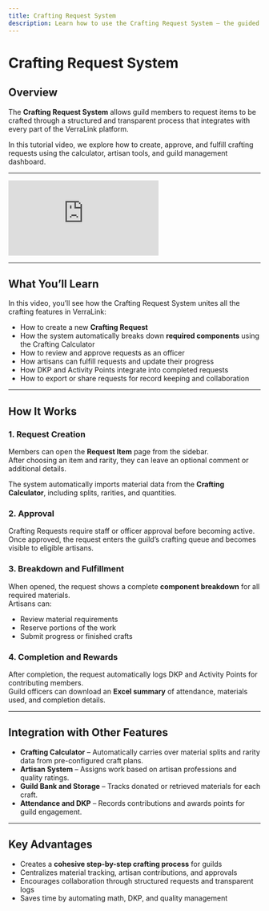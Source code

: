 ```yaml
---
title: Crafting Request System
description: Learn how to use the Crafting Request System — the guided process that connects your guild’s artisans, marketplace, and materials into one coordinated workflow.
---
```


# Crafting Request System

## Overview
The **Crafting Request System** allows guild members to request items to be crafted through a structured and transparent process that integrates with every part of the VerraLink platform.  

In this tutorial video, we explore how to create, approve, and fulfill crafting requests using the calculator, artisan tools, and guild management dashboard.

---

<Frame>
  <iframe
  className="w-full aspect-video rounded-xl"
  src="https://www.youtube.com/embed/2StdrSThz8g"
  title="Getting Started with Verralink"
  frameBorder="0"
  allow="accelerometer; autoplay; clipboard-write; encrypted-media; gyroscope; picture-in-picture"
  allowFullScreen
></iframe>
</Frame>

---

## What You’ll Learn
In this video, you’ll see how the Crafting Request System unites all the crafting features in VerraLink:  

- How to create a new **Crafting Request**  
- How the system automatically breaks down **required components** using the Crafting Calculator  
- How to review and approve requests as an officer  
- How artisans can fulfill requests and update their progress  
- How DKP and Activity Points integrate into completed requests  
- How to export or share requests for record keeping and collaboration  

---

## How It Works

### 1. Request Creation
Members can open the **Request Item** page from the sidebar.  
After choosing an item and rarity, they can leave an optional comment or additional details.  

The system automatically imports material data from the **Crafting Calculator**, including splits, rarities, and quantities.  

### 2. Approval
Crafting Requests require staff or officer approval before becoming active.  
Once approved, the request enters the guild’s crafting queue and becomes visible to eligible artisans.

### 3. Breakdown and Fulfillment
When opened, the request shows a complete **component breakdown** for all required materials.  
Artisans can:
- Review material requirements  
- Reserve portions of the work  
- Submit progress or finished crafts  

### 4. Completion and Rewards
After completion, the request automatically logs DKP and Activity Points for contributing members.  
Guild officers can download an **Excel summary** of attendance, materials used, and completion details.

---

## Integration with Other Features
- **Crafting Calculator** – Automatically carries over material splits and rarity data from pre-configured craft plans.  
- **Artisan System** – Assigns work based on artisan professions and quality ratings.  
- **Guild Bank and Storage** – Tracks donated or retrieved materials for each craft.  
- **Attendance and DKP** – Records contributions and awards points for guild engagement.  

---

## Key Advantages
- Creates a **cohesive step-by-step crafting process** for guilds  
- Centralizes material tracking, artisan contributions, and approvals  
- Encourages collaboration through structured requests and transparent logs  
- Saves time by automating math, DKP, and quality management  

